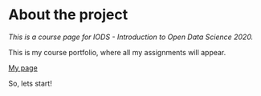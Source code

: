 
# About the project

*This is a course page for IODS - Introduction to Open Data Science 2020.*

This is my course portfolio, where all my assignments will appear. 

[My page](https://karolint.github.io/IODS-project/)

So, lets start!
